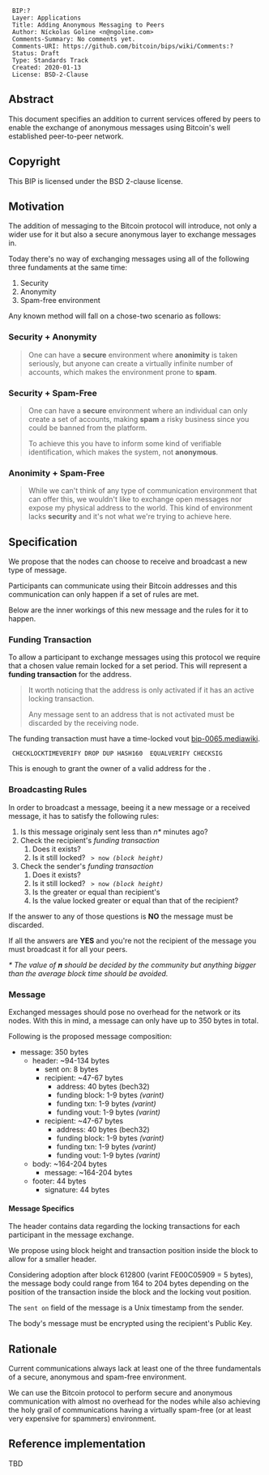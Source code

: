 <pre>
 BIP:?
 Layer: Applications
 Title: Adding Anonymous Messaging to Peers
 Author: Níckolas Goline <n@ngoline.com>
 Comments-Summary: No comments yet.
 Comments-URI: https://github.com/bitcoin/bips/wiki/Comments:?
 Status: Draft
 Type: Standards Track
 Created: 2020-01-13
 License: BSD-2-Clause
</pre>

== Abstract ==

This document specifies an addition to current services offered by peers to enable the exchange of anonymous messages using Bitcoin's well established peer-to-peer network.

== Copyright ==

This BIP is licensed under the BSD 2-clause license.

== Motivation ==

The addition of messaging to the Bitcoin protocol will introduce, not only a wider use for it but also a secure anonymous layer to exchange messages in.

Today there's no way of exchanging messages using all of the following three fundaments at the same time:

# Security
# Anonymity
# Spam-free environment

Any known method will fall on a chose-two scenario as follows:

=== Security + Anonymity ===

<blockquote>One can have a ''' secure ''' environment where ''' anonimity ''' is taken seriously, but anyone can create a virtually infinite number of accounts, which makes the environment prone to ''' spam '''.</blockquote>

=== Security + Spam-Free ===

<blockquote>One can have a ''' secure ''' environment where an individual can only create a set of accounts, making ''' spam ''' a risky business since you could be banned from the platform.

To achieve this you have to inform some kind of verifiable identification, which makes the system, not ''' anonymous '''.</blockquote>

=== Anonimity + Spam-Free ===

<blockquote>While we can't think of any type of communication environment that can offer this, we wouldn't like to exchange open messages nor expose my physical address to the world. This kind of environment lacks ''' security ''' and it's not what we're trying to achieve here.</blockquote>

== Specification ==

We propose that the nodes can choose to receive and broadcast a new type of message.

Participants can communicate using their Bitcoin addresses and this communication can only happen if a set of rules are met.

Below are the inner workings of this new message and the rules for it to happen.

=== Funding Transaction ===

To allow a participant to exchange messages using this protocol we require that a chosen value remain locked for a set period. This will represent a ''' funding transaction ''' for the address.

<blockquote> It worth noticing that the address is only activated if it has an active locking transaction.

Any message sent to an address that is not activated must be discarded by the receiving node.</blockquote>

The funding transaction must have a time-locked vout [[bip-0065.mediawiki]].

 <expiry time> CHECKLOCKTIMEVERIFY DROP DUP HASH160 <pubKeyHash> EQUALVERIFY CHECKSIG

This is enough to grant the owner of <code><pubKeyHash></code> a valid address for the <code><expiry time></code>.

=== Broadcasting Rules ===

In order to broadcast a message, beeing it a new message or a received message, it has to satisfy the following rules:

# Is this message originaly sent less than '' n* '' minutes ago?
# Check the recipient's '' funding transaction ''
## Does it exists?
## Is it still locked? <code><expiry time> > now '' (block height) ''</code>
# Check the sender's '' funding transaction ''
## Does it exists?
## Is it still locked? <code><expiry time> > now '' (block height) ''</code>
## Is the <code><expiry time></code> greater or equal than recipient's <code><expiry time></code>
## Is the value locked greater or equal than that of the recipient?

If the answer to any of those questions is ''' NO ''' the message must be discarded.

If all the answers are ''' YES ''' and you're not the recipient of the message you must broadcast it for all your peers.

'' * The value of ''' n ''' should be decided by the community but anything bigger than the average block time should be avoided.''

=== Message ===

Exchanged messages should pose no overhead for the network or its nodes. With this in mind, a message can only have up to 350 bytes in total.

Following is the proposed message composition:

* message: 350 bytes
** header: ~94-134 bytes
*** sent on: 8 bytes
*** recipient: ~47-67 bytes
**** address: 40 bytes (bech32)
**** funding block: 1-9 bytes '' (varint) ''
**** funding txn: 1-9 bytes '' (varint) ''
**** funding vout: 1-9 bytes '' (varint) ''
*** recipient: ~47-67 bytes
**** address: 40 bytes (bech32)
**** funding block: 1-9 bytes '' (varint) ''
**** funding txn: 1-9 bytes '' (varint) ''
**** funding vout: 1-9 bytes '' (varint) ''
** body: ~164-204 bytes
*** message: ~164-204 bytes
** footer: 44 bytes
*** signature: 44 bytes

==== Message Specifics ====

The header contains data regarding the locking transactions for each participant in the message exchange.

We propose using block height and transaction position inside the block to allow for a smaller header.

Considering adoption after block 612800 (varint FE00C05909 = 5 bytes), the message body could range from 164 to 204 bytes depending on the position of the transaction inside the block and the locking vout position.

The <code>sent on</code> field of the message is a Unix timestamp from the sender.

The body's message must be encrypted using the recipient's Public Key.

==Rationale==

Current communications always lack at least one of the three fundamentals of a secure, anonymous and spam-free environment.

We can use the Bitcoin protocol to perform secure and anonymous communication with almost no overhead for the nodes while also achieving the holy grail of communications having a virtually spam-free (or at least very expensive for spammers) environment.

==Reference implementation==

TBD
